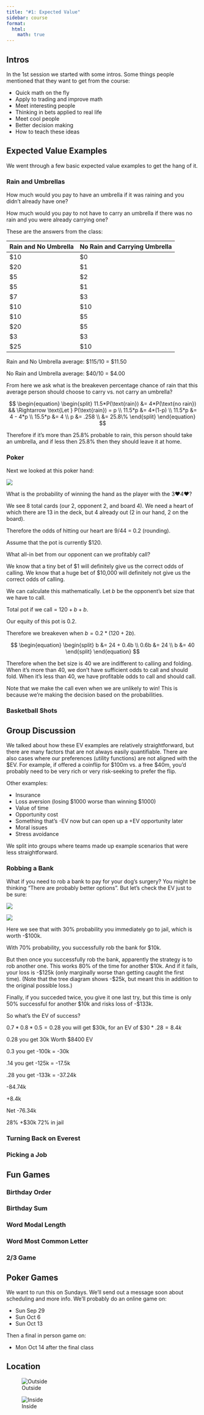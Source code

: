 ```yaml
---
title: "#1: Expected Value"
sidebar: course
format:
  html:
    math: true
---
```

## Intros
In the 1st session we started with some intros. Some things people mentioned that they want to get from the course: 

- Quick math on the fly
- Apply to trading and improve math
- Meet interesting people 
- Thinking in bets applied to real life 
- Meet cool people 
- Better decision making 
- How to teach these ideas

## Expected Value Examples
We went through a few basic expected value examples to get the hang of it. 

### Rain and Umbrellas
How much would you pay to have an umbrella if it was raining and you didn't already have one?

How much would you pay to not have to carry an umbrella if there was no rain and you were already carrying one?

These are the answers from the class: 

| Rain and No Umbrella | No Rain and Carrying Umbrella |
|----------------------|-------------------------------|
| $10                  | $0                            |
| $20                  | $1                            |
| $5                   | $2                            |
| $5                   | $1                            |
| $7                   | $3                            |
| $10                  | $10                           |
| $10                  | $5                            |
| $20                  | $5                            |
| $3                   | $3                            |
| $25                  | $10                           |

Rain and No Umbrella average: $115/10 = $11.50

No Rain and Umbrella average: $40/10 = $4.00

From here we ask what is the breakeven percentage chance of rain that this average person should choose to carry vs. not carry an umbrella?

$$
\begin{equation}
\begin{split}
11.5*P(\text{rain}) &= 4*P(\text{no rain}) && \Rightarrow \text{Let } P(\text{rain}) = p \\
11.5*p &= 4*(1-p) \\
11.5*p &= 4 - 4*p \\
15.5*p &= 4 \\
p &= .258 \\
&= 25.8\%
\end{split}
\end{equation}
$$

Therefore if it's more than 25.8% probable to rain, this person should take an umbrella, and if less then 25.8% then they should leave it at home. 

### Poker
Next we looked at this poker hand: 

![](pokerhand.jpg)

What is the probability of winning the hand as the player with the 3♥4♥? 

We see 8 total cards (our 2, opponent 2, and board 4). We need a heart of which there are 13 in the deck, but 4 already out (2 in our hand, 2 on the board). 

Therefore the odds of hitting our heart are 9/44 = 0.2 (rounding). 

Assume that the pot is currently $120. 

What all-in bet from our opponent can we profitably call? 

We know that a tiny bet of $1 will definitely give us the correct odds of calling. We know that a huge bet of $10,000 will definitely not give us the correct odds of calling. 

We can calculate this mathematically. Let $b$ be the opponent's bet size that we have to call. 

Total pot if we call = $120 + b + b$.

Our equity of this pot is $0.2$. 

Therefore we breakeven when $b = 0.2*(120 + 2b)$.

$$
\begin{equation}
\begin{split}
b &= 24 + 0.4b \\
0.6b &= 24 \\
b &= 40
\end{split}
\end{equation}
$$

Therefore when the bet size is 40 we are indifferent to calling and folding. When it's more than 40, we don't have sufficient odds to call and should fold. When it's less than 40, we have profitable odds to call and should call. 

Note that we make the call even when we are unlikely to win! This is because we're making the decision based on the probabilities. 

### Basketball Shots

## Group Discussion
We talked about how these EV examples are relatively straightforward, but there are many factors that are not always easily quantifiable. There are also cases where our preferences (utility functions) are not aligned with the $EV. For example, if offered a coinflip for $100m vs. a free $40m, you'd probably need to be very rich or very risk-seeking to prefer the flip. 

Other examples: 

- Insurance
- Loss aversion (losing $1000 worse than winning $1000)
- Value of time
- Opportunity cost
- Something that's -EV now but can open up a +EV opportunity later
- Moral issues
- Stress avoidance 

We split into groups where teams made up example scenarios that were less straightforward.  

### Robbing a Bank
What if you need to rob a bank to pay for your dog's surgery? You might be thinking "There are probably better options". But let's check the EV just to be sure: 

::: {.grid}

::: {.g-col-6}
![](bank.jpg)
:::

::: {.g-col-6}
![](bankzoom.jpg)
:::

:::

Here we see that with 30% probability you immediately go to jail, which is worth -$100k. 

With 70% probability, you successfully rob the bank for $10k. 

But then once you successfully rob the bank, apparently the strategy is to rob another one. This works 80% of the time for another $10k. And if it fails, your loss is -$125k (only marginally worse than getting caught the first time). (Note that the tree diagram shows -$25k, but meant this in addition to the original possible loss.)

Finally, if you succeded twice, you give it one last try, but this time is only 50% successful for another $10k and risks loss of -$133k. 

So what's the EV of success? 

$0.7*0.8*0.5 = 0.28$ you will get \$30k, for an EV of $\$30*.28 = 8.4k$


0.28 you get 30k 
Worth $8400 EV

0.3 you get -100k = -30k

.14 you get -125k = -17.5k

.28 you get -133k = -37.24k


-84.74k

+8.4k 


Net -76.34k 

28% +$30k
72% in jail 


### Turning Back on Everest

### Picking a Job

## Fun Games

### Birthday Order

### Birthday Sum

### Word Modal Length

### Word Most Common Letter

### 2/3 Game

## Poker Games
We want to run this on Sundays. We'll send out a message soon about scheduling and more info. We'll probably do an online game on: 

- Sun Sep 29
- Sun Oct 6
- Sun Oct 13

Then a final in person game on: 

- Mon Oct 14 after the final class

## Location
![Outside](outside.jpg)

![Inside](inside.jpg)